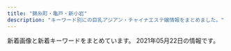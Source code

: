 ```yaml
---
title: "錦糸町・亀戸・新小岩"
description: "キーワード別にの巨乳アジアン・チャイナエステ嬢情報をまとめました。"
---
```


新着画像と新着キーワードをまとめています。
2021年05月22日の情報です。

<DmmAffiliateIns />
<KeywordTable
  shops={
    [
    {
        "station": "JR\u5c0f\u5ca9\u99c5\u5317\u53e3",
        "name": "\u3086\u304d",
        "keywords": {
            "89": 2,
            "88": 1,
            "86": 14,
            "D": 17
        },
        "img_links": [
            "http://www.sh-yuki.work/uploads/200620/1-200620154311K4.jpg",
            "http://www.sh-yuki.work/uploads/210216/1-210216154459443.jpg",
            "http://www.sh-yuki.work/uploads/201214/1-20121416231WV.jpg",
            "http://www.sh-yuki.work/uploads/191021/1-19102116361I39.jpg",
            "http://www.sh-yuki.work/uploads/191104/1-1911041I124915.jpg",
            "http://www.sh-yuki.work/images/top.png",
            "http://www.sh-yuki.work/uploads/201214/1-201214162100347.jpg",
            "http://www.sh-yuki.work/images/lanmu3.jpg",
            "http://www.sh-yuki.work/images/room2.jpg",
            "http://www.sh-yuki.work/uploads/190105/1-1Z1051440193X.jpg",
            "http://www.sh-yuki.work/images/1.jpg",
            "http://www.sh-yuki.work/uploads/200713/1-200G3110344421.jpg",
            "http://www.sh-yuki.work/images/s_news.jpg",
            "http://www.sh-yuki.work/uploads/201215/1-201215145200113.jpg",
            "http://www.sh-yuki.work/images/room4.jpg",
            "http://www.sh-yuki.work/uploads/191006/1-191006105IM24.jpg",
            "http://www.sh-yuki.work/uploads/200127/1-20012G02404310.jpg",
            "http://www.sh-yuki.work/uploads/191227/1-19122F93911958.jpg",
            "http://www.sh-yuki.work/uploads/191227/1-19122F94110460.jpg",
            "http://www.sh-yuki.work/images/nbj2.jpg",
            "http://www.sh-yuki.work/uploads/200620/1-20062015425B54.jpg",
            "http://www.sh-yuki.work/images/room1.jpg",
            "http://www.sh-yuki.work/uploads/200713/1-200G3125135C2.jpg",
            "http://www.sh-yuki.work/images/lanmu4.jpg",
            "http://www.sh-yuki.work/uploads/191221/1-191221111A3123.jpg",
            "http://www.sh-yuki.work/images/lanmu2.jpg",
            "http://www.sh-yuki.work/uploads/200110/1-20011013245Y49.jpg",
            "http://www.sh-yuki.work/uploads/200618/1-20061Q633094V.jpg",
            "http://www.sh-yuki.work/uploads/190105/1-1Z105143921224.jpg",
            "http://www.sh-yuki.work/uploads/190110/1-1Z110093529363.png",
            "http://www.sh-yuki.work/images/mobile.jpg",
            "http://www.sh-yuki.work/uploads/200618/1-20061Q6342Y06.jpg",
            "http://www.sh-yuki.work/uploads/210216/1-210216154445506.jpg",
            "http://www.sh-yuki.work/images/s_staff.jpg",
            "http://www.sh-yuki.work/uploads/190105/1-1Z105143R9539.jpg",
            "http://www.sh-yuki.work/uploads/191202/1-191202154021200.jpg",
            "http://www.sh-yuki.work/uploads/191028/1-19102Q03S5a4.jpg",
            "http://www.sh-yuki.work/images/room3.jpg",
            "http://www.sh-yuki.work/uploads/200218/1-20021Q359301Q.jpg",
            "http://www.sh-yuki.work/images/lanmu5.jpg",
            "http://www.sh-yuki.work/images/end.png",
            "http://www.sh-yuki.work/uploads/190105/1-1Z105143940E6.jpg",
            "http://www.sh-yuki.work/uploads/191006/1-191006105P61Z.jpg",
            "http://www.sh-yuki.work/uploads/200218/1-20021Q3591A57.jpg",
            "http://www.sh-yuki.work/uploads/201215/1-201215145153M4.jpg"
        ],
        "url": "http://www.sh-yuki.work/"
    },
    {
        "name": "\u3088\u308d\u3053\u3073",
        "img_links": [
            "http://k-yorocobi.com/images/c-top.png",
            "http://k-yorocobi.com/staff/s-rina.jpg",
            "http://k-yorocobi.com/images/bar-news.png",
            "http://k-yorocobi.com/pic/pic1.jpg",
            "http://k-yorocobi.com/images/bar-interior.png",
            "http://k-yorocobi.com/images/b-movie.png",
            "http://k-yorocobi.com/staff/s-tika.jpg",
            "http://k-yorocobi.com/images/footer.png",
            "http://k-yorocobi.com/pic/pic4.jpg",
            "http://k-yorocobi.com/images/c-interior.png",
            "http://k-yorocobi.com/images/b-awaawa.png",
            "http://k-yorocobi.com/images/bar-cam.png",
            "http://k-yorocobi.com/staff/s-emi.jpg",
            "http://k-yorocobi.com/staff/s-yuyu.jpg",
            "http://k-yorocobi.com/pic/pic2.jpg",
            "http://k-yorocobi.com/pic/pic3.jpg",
            "http://k-yorocobi.com/images/bar-staff.png",
            "http://k-yorocobi.com/images/bill.jpg",
            "http://k-yorocobi.com/images/b-mobile.png",
            "http://k-yorocobi.com/images/c-staff.png",
            "http://k-yorocobi.com/images/bar-pickup.png",
            "http://k-yorocobi.com/images/b-tel.png"
        ],
        "keywords": {},
        "url": "http://k-yorocobi.com/",
        "station": "JR\u9326\u7cf8\u753a\u99c5\u5317\u53e3"
    },
    {
        "img_links": [
            "http://www.sherry.relaxjp.info/images/slider-img002.jpg",
            "http://www.sherry.relaxjp.info/images/s_top_therapist.png",
            "http://www.sherry.relaxjp.info/images/s_pickup.png",
            "http://www.sherry.relaxjp.info/images/s_message.png",
            "http://www.sherry.relaxjp.info/files/004.jpg",
            "http://www.sherry.relaxjp.info/images/m3.jpg",
            "http://www.sherry.relaxjp.info/files/005.jpg",
            "http://www.sherry.relaxjp.info/images/s_news.png",
            "http://www.sherry.relaxjp.info/images/slider-img001.jpg",
            "http://www.sherry.relaxjp.info/images/m1.jpg",
            "http://www.sherry.relaxjp.info/images/m4.jpg",
            "http://www.sherry.relaxjp.info/images/m2.jpg",
            "http://www.sherry.relaxjp.info/images/m6.jpg",
            "http://www.sherry.relaxjp.info/files/003.jpg",
            "http://www.sherry.relaxjp.info/files/002.jpg",
            "http://www.sherry.relaxjp.info/files/001.jpg"
        ],
        "keywords": {
            "G": 8,
            "86": 16,
            "C": 8,
            "D": 24,
            "87": 16,
            "88": 8
        },
        "name": "SHERRY",
        "station": "JR\u9326\u7cf8\u753a\u99c5\u5357\u53e3",
        "url": "http://www.sherry.relaxjp.info/"
    },
    {
        "name": "\u82fa",
        "img_links": [
            "https://www.yitigo.work/images/top_04.png",
            "https://www.yitigo.work/images/news/girl1.png",
            "https://www.yitigo.work/images/home/staff_04.jpg",
            "https://www.yitigo.work/images/home/index_13.png",
            "https://www.yitigo.work/images/home/index_12.png",
            "https://www.yitigo.work/images/home/index_07.png",
            "https://www.yitigo.work/images/home/staff_03.jpg",
            "https://www.yitigo.work/images/staff/hana1.jpg",
            "https://www.yitigo.work/images/home/index_06.png",
            "https://www.yitigo.work/images/top_flash_01.jpg",
            "https://www.yitigo.work/images/headerParts01.png",
            "https://www.yitigo.work/images/top_flash_02.jpg",
            "https://www.yitigo.work/images/staff/mayu1.jpg",
            "https://www.yitigo.work/images/home/index_09.png",
            "https://www.yitigo.work/images/staff/hani1.jpg",
            "https://www.yitigo.work/images/staff/staff_03.png",
            "https://www.yitigo.work/images/home/index_11.png",
            "https://www.yitigo.work/images/staff/risa1.jpg",
            "https://www.yitigo.work/images/staff/hana.png",
            "https://www.yitigo.work/images/home/index_05.png",
            "https://www.yitigo.work/images/home/index_15.png",
            "https://www.yitigo.work/images/staff/riri1.jpg",
            "https://www.yitigo.work/images/page_top.png",
            "https://www.yitigo.work/images/home/staff_02.jpg",
            "https://www.yitigo.work/images/home/index_19.png",
            "https://www.yitigo.work/images/home/index_01.png",
            "https://www.yitigo.work/images/home/staff_05.jpg",
            "https://www.yitigo.work/images/news/girl.png",
            "https://www.yitigo.work/images/staff/hani.png",
            "https://www.yitigo.work/images/staff/mayu.png",
            "https://www.yitigo.work/images/home/staff_01.jpg",
            "https://www.yitigo.work/images/top_02.png",
            "https://www.yitigo.work/images/home/index_tel.png",
            "https://www.yitigo.work/images/staff/riri.png",
            "https://www.yitigo.work/images/home/index_10.png",
            "https://www.yitigo.work/images/home/index_14.png",
            "https://www.yitigo.work/images/home/index_17.png",
            "https://www.yitigo.work/images/staff/staff_01.png",
            "https://www.yitigo.work/images/top_01.png"
        ],
        "station": "JR\u5c0f\u5ca9\u99c5\u5357\u53e3",
        "url": "https://www.yitigo.work/",
        "keywords": {}
    },
    {
        "img_links": [
            "http://www.himawari-shinkoiwa.com/img/goback.jpg",
            "http://www.himawari-shinkoiwa.com/img/ttl_info.png",
            "http://www.himawari-shinkoiwa.com/img/ttl_move.png",
            "http://www.himawari-shinkoiwa.com/img/btn_side_mobile.jpg",
            "http://www.himawari-shinkoiwa.com/images/line.png",
            "http://www.himawari-shinkoiwa.com/files/004.jpg",
            "http://www.himawari-shinkoiwa.com/images/slider/3.jpg",
            "http://www.himawari-shinkoiwa.com/img/tel.png",
            "http://www.himawari-shinkoiwa.com/files/005-02.jpg",
            "http://www.himawari-shinkoiwa.com/files/001-02.jpg",
            "http://www.himawari-shinkoiwa.com/images/slider/1.jpg",
            "http://www.himawari-shinkoiwa.com/img/move.jpg",
            "http://www.himawari-shinkoiwa.com/img/pickup.jpg",
            "http://www.himawari-shinkoiwa.com/images/slider/2.jpg",
            "http://www.himawari-shinkoiwa.com/files/004-02.jpg",
            "http://www.himawari-shinkoiwa.com/img/ttl_news.png",
            "http://www.himawari-shinkoiwa.com/files/005.jpg",
            "http://www.himawari-shinkoiwa.com/files/001.jpg",
            "http://www.himawari-shinkoiwa.com/img/btn_blog.png"
        ],
        "name": "\u3072\u307e\u308f\u308a",
        "url": "http://www.himawari-shinkoiwa.com/",
        "station": "JR\u65b0\u5c0f\u5ca9\u99c5\u5357\u53e3",
        "keywords": {
            "87": 2,
            "C": 11,
            "86": 4,
            "D": 6
        }
    },
    {
        "keywords": {
            "\u30bb\u30af\u30b7\u30fc": 2
        },
        "name": "\u7652\u3057\u306e\u6cc9",
        "station": "JR\u9326\u7cf8\u753a\u99c5\u5317\u53e3",
        "img_links": [
            "https://iyashinoizumi.com/wp-content/uploads/5AA02D30-2C43-42C1-BE02-48E5A5C27E91-226x300.jpeg",
            "https://iyashinoizumi.com/wp-content/uploads/7208DC4D-6E47-49CE-B1C0-3607E54E114B-210x300.jpeg",
            "https://iyashinoizumi.com/wp-content/uploads/2019/06/2DD3549C-F937-441D-B0E3-E26520ACFABD-e1559410733851.jpeg",
            "https://iyashinoizumi.com/wp-content/uploads/5AA02D30-2C43-42C1-BE02-48E5A5C27E91.jpeg",
            "https://iyashinoizumi.com/wp-content/uploads/2019/06/momoko1.jpg",
            "https://iyashinoizumi.com/wp-content/uploads/2019/06/43D6BE9C-43F6-45C2-95E5-E775CE725D67.jpeg",
            "https://iyashinoizumi.com/wp-content/uploads/2019/06/50CD669B-0FFA-4734-B898-EB3D53E95C21.jpeg",
            "https://iyashinoizumi.com/wp-content/uploads/7208DC4D-6E47-49CE-B1C0-3607E54E114B.jpeg",
            "https://iyashinoizumi.com/wp-content/uploads/0731EF09-7405-4B36-8468-B17A307EB894.jpeg",
            "https://iyashinoizumi.com/wp-content/uploads/2019/06/5293C707-270F-4802-8168-1493DA07DDAE.jpeg",
            "https://iyashinoizumi.com/wp-content/uploads/9B89E764-B754-425D-A9AC-BB5566FA6AC4-270x300.jpeg",
            "https://iyashinoizumi.com/wp-content/uploads/2019/06/001.jpg",
            "https://iyashinoizumi.com/wp-content/uploads/9B89E764-B754-425D-A9AC-BB5566FA6AC4.jpeg",
            "https://iyashinoizumi.com/wp-content/uploads/0731EF09-7405-4B36-8468-B17A307EB894-197x300.jpeg",
            "https://iyashinoizumi.com/wp-content/uploads/rin.jpg",
            "https://iyashinoizumi.com/wp-content/uploads/0731EF09-7405-4B36-8468-B17A307EB894-e1579436226478.jpeg",
            "https://iyashinoizumi.com/wp-content/uploads/hiruwari.png"
        ],
        "url": "https://iyashinoizumi.com/"
    },
    {
        "url": "http://biwert.xyz/",
        "name": "\u4e00\u6642",
        "station": "JR\u5c0f\u5ca9\u99c5\u5317\u53e3",
        "keywords": {
            "E": 18,
            "G": 9
        },
        "img_links": [
            "http://biwert.xyz/templets/default/picture/news.jpg",
            "http://biwert.xyz/uploads/201003/1-2010031G35C32.jpg",
            "http://biwert.xyz/uploads/201007/1-20100G4464b26.jpg",
            "http://biwert.xyz/uploads/201003/1-2010031G432629.jpg",
            "http://biwert.xyz/uploads/180620/1-1P62010154K00.png",
            "http://biwert.xyz/templets/default/picture/head.jpg",
            "http://biwert.xyz/uploads/201006/1-2010061F032C0.jpg",
            "http://biwert.xyz/uploads/allimg/180620/1-1P620101640O8.png",
            "http://biwert.xyz/uploads/180620/1-1P620101629244.png",
            "http://biwert.xyz/uploads/201003/1-2010031G415110.jpg",
            "http://biwert.xyz/templets/default/picture/rec1.png",
            "http://biwert.xyz/uploads/180620/1-1P62010193X63.jpg",
            "http://biwert.xyz/uploads/201109/1-201109141105216.jpg",
            "http://biwert.xyz/uploads/201003/1-2010031G3421X.jpg",
            "http://biwert.xyz/templets/default/picture/interior_t.jpg",
            "http://biwert.xyz/images/1-1P621101232H4.png",
            "http://biwert.xyz/uploads/201006/1-2010061A941445.jpg",
            "http://biwert.xyz/templets/default/picture/staff_t.jpg",
            "http://biwert.xyz/uploads/allimg/180620/1-1P6201013133b.jpg"
        ]
    },
    {
        "station": "JR\u5c0f\u5ca9\u99c5\u5357\u53e3",
        "keywords": {
            "\u30bb\u30af\u30b7\u30fc": 1,
            "C": 12
        },
        "url": "http://thaipataya.chm.jp/",
        "name": "\u30d1\u30bf\u30e4",
        "img_links": [
            "https://chm.jp/domains1/thaipataya/myimg/imgcom36613_sp.jpg",
            "https://chm.jp/domains1/thaipataya/myimg/imgcom36635_sp.jpg",
            "https://chm.jp/domains1/thaipataya/myimg/imgcom36636_sp.jpg",
            "https://chm.jp/domains1/thaipataya/myimg/imgcom36605_sp.jpg",
            "https://chm.jp/domains1/thaipataya/myimg/imgcom37738_sp.png",
            "https://chm.jp/domains1/thaipataya/myimg/slideimg36560_sp.jpg",
            "https://chm.jp/domains1/thaipataya/myimg/imgcom36567_sp.jpg",
            "https://chm.jp/domains1/thaipataya/myimg/imgcom36582_sp.jpg",
            "https://chm.jp/domains1/thaipataya/myimg/imgcom37726_sp.png",
            "https://chm.jp/domains1/thaipataya/myimg/imgcom37669_sp.jpg",
            "https://chm.jp/domains1/thaipataya/myimg/imgcom37834_sp.jpg",
            "https://chm.jp/domains1/thaipataya/myimg/imgcom37727_sp.png",
            "https://chm.jp/domains1/thaipataya/myimg/imgcom37654_sp.jpg",
            "https://chm.jp/domains1/thaipataya/myimg/imgcom36617_sp.jpg",
            "https://chm.jp/domains1/thaipataya/myimg/imgcom37174_sp.png",
            "https://chm.jp/domains1/thaipataya/myimg/imgcom36565_sp.jpg",
            "https://chm.jp/domains1/thaipataya/myimg/imgcom36606_sp.jpg",
            "https://chm.jp/domains1/thaipataya/myimg/imgcom37653_sp.jpg",
            "https://chm.jp/domains1/thaipataya/myimg/slideimg36561_sp.jpg",
            "https://chm.jp/domains1/thaipataya/myimg/imgcom36579_sp.jpg",
            "https://chm.jp/domains1/thaipataya/myimg/imgcom37359_sp.jpg",
            "https://chm.jp/domains1/thaipataya/myimg/imgcom36566_sp.png",
            "https://chm.jp/domains1/thaipataya/myimg/imgcom37070_sp.jpg",
            "https://chm.jp/domains1/thaipataya/myimg/imgcom36615_sp.png",
            "https://chm.jp/domains1/thaipataya/myimg/imgcom37362_sp.jpg",
            "https://chm.jp/domains1/thaipataya/myimg/imgcom37661_sp.png",
            "https://chm.jp/domains1/thaipataya/myimg/imgcom37915_sp.jpg",
            "https://chm.jp/domains1/thaipataya/myimg/imgcom37663_sp.jpg",
            "https://chm.jp/domains1/thaipataya/myimg/imgcom36603_sp.png",
            "https://chm.jp/domains1/thaipataya/myimg/imgcom36634_sp.jpg",
            "https://chm.jp/domains1/thaipataya/myimg/imgcom37913_sp.jpg",
            "https://chm.jp/domains1/thaipataya/myimg/imgcom37665_sp.jpg",
            "https://chm.jp/domains1/thaipataya/myimg/imgcom37833_sp.jpg",
            "https://chm.jp/domains1/thaipataya/myimg/imgcom37662_sp.png",
            "https://chm.jp/domains1/thaipataya/myimg/imgcom37667_sp.png",
            "https://chm.jp/domains1/thaipataya/myimg/slideimg36562_sp.jpg",
            "https://chm.jp/domains1/thaipataya/myimg/imgcom37710_sp.jpg",
            "https://chm.jp/domains1/thaipataya/myimg/imgcom37734_sp.png",
            "https://chm.jp/domains1/thaipataya/myimg/imgcom36618_sp.png",
            "https://chm.jp/domains1/thaipataya/myimg/imgcom37067_sp.png",
            "https://chm.jp/domains1/thaipataya/myimg/imgcom36576_sp.jpg",
            "https://chm.jp/domains1/thaipataya/myimg/imgcom37658_sp.png",
            "http://chm.jp/img/linebutton_82x20.png",
            "https://chm.jp/domains1/thaipataya/myimg/imgcom37725_sp.png",
            "https://chm.jp/domains1/thaipataya/myimg/imgcom37740_sp.png",
            "https://chm.jp/domains1/thaipataya/myimg/imgcom37068_sp.jpg",
            "https://chm.jp/domains1/thaipataya/myimg/imgcom37789_sp.png",
            "https://chm.jp/domains1/thaipataya/myimg/imgcom37360_sp.jpg",
            "https://chm.jp/domains1/thaipataya/myimg/imgcom37172_sp.png",
            "https://chm.jp/domains1/thaipataya/myimg/imgcom37841_sp.jpg",
            "https://chm.jp/domains1/thaipataya/myimg/imgcom37733_sp.png",
            "https://chm.jp/domains1/thaipataya/myimg/imgcom37916_sp.jpg",
            "https://chm.jp/domains1/thaipataya/myimg/imgcom36585_sp.jpg",
            "https://chm.jp/domains1/thaipataya/myimg/imgcom37732_sp.png",
            "https://chm.jp/domains1/thaipataya/myimg/imgcom37737_sp.png",
            "https://chm.jp/domains1/thaipataya/myimg/imgcom36575_sp.jpg",
            "https://chm.jp/domains1/thaipataya/myimg/imgcom36584_sp.jpg",
            "https://chm.jp/domains1/thaipataya/myimg/imgcom37840_sp.jpg",
            "https://chm.jp/domains1/thaipataya/myimg/imgcom37666_sp.jpg",
            "https://chm.jp/domains1/thaipataya/myimg/imgcom37659_sp.png",
            "https://chm.jp/domains1/thaipataya/myimg/imgcom37736_sp.png",
            "https://chm.jp/domains1/thaipataya/myimg/imgcom37739_sp.png",
            "https://chm.jp/domains1/thaipataya/myimg/imgcom36607_sp.jpg",
            "https://chm.jp/domains1/thaipataya/myimg/imgcom36633_sp.jpg",
            "https://chm.jp/domains1/thaipataya/myimg/imgcom36580_sp.jpg",
            "https://chm.jp/domains1/thaipataya/myimg/imgcom36581_sp.jpg",
            "https://chm.jp/domains1/thaipataya/myimg/imgcom37668_sp.png",
            "https://chm.jp/domains1/thaipataya/myimg/imgcom36604_sp.jpg",
            "https://chm.jp/domains1/thaipataya/myimg/imgcom36619_sp.jpg",
            "https://chm.jp/domains1/thaipataya/myimg/imgcom37839_sp.jpg",
            "https://chm.jp/domains1/thaipataya/myimg/imgcom37655_sp.jpg",
            "https://chm.jp/domains1/thaipataya/myimg/imgcom37664_sp.png",
            "https://chm.jp/domains1/thaipataya/myimg/imgcom37177_sp.png",
            "https://chm.jp/domains1/thaipataya/myimg/imgcom37914_sp.jpg",
            "https://chm.jp/domains1/thaipataya/myimg/imgcom37358_sp.jpg",
            "https://chm.jp/domains1/thaipataya/myimg/imgcom37660_sp.png",
            "https://chm.jp/domains1/thaipataya/myimg/imgcom37357_sp.jpg",
            "https://chm.jp/domains1/thaipataya/myimg/imgcom37361_sp.png"
        ]
    },
    {
        "station": "JR\u4e80\u6238\u99c5\u5317\u53e3",
        "keywords": {
            "D": 12,
            "E": 3
        },
        "url": "https://es-koakuma.com/",
        "name": "\u5c0f\u60aa\u9b54",
        "img_links": [
            "https://es-koakuma.com/wp-content/themes/este/img/top-img01a.png",
            "https://es-koakuma.com/wp-content/themes/este/img/tel_header.png",
            "https://es-koakuma.com/wp-content/themes/este/img/4.jpg",
            "https://es-koakuma.com/wp-content/themes/este/img/2.jpg",
            "https://es-koakuma.com/wp-content/themes/este/img/3.jpg",
            "https://es-koakuma.com/wp-content/uploads/2018/12/212sakuma.jpg",
            "https://es-koakuma.com/wp-content/uploads/2018/12/876521sakuma.jpg",
            "https://es-koakuma.com/wp-content/uploads/2018/12/872165sakuma.jpg",
            "https://es-koakuma.com/wp-content/themes/este/img/top-img02.png",
            "https://es-koakuma.com/wp-content/themes/este/img/top-img01b.png",
            "https://es-koakuma.com/wp-content/themes/este/img/1.jpg",
            "https://es-koakuma.com/wp-content/uploads/2020/01/87621sakuma.jpg",
            "https://es-koakuma.com/wp-content/themes/este/img/call.png",
            "https://es-koakuma.com/wp-content/themes/este/img/tel_footer.png"
        ]
    },
    {
        "img_links": [
            "http://www.es-raku.link/images/8.jpg",
            "http://www.es-raku.link/staff/mai.jpg",
            "http://www.es-raku.link/staff/ayaka.jpg",
            "http://www.es-raku.link/images/2.jpg",
            "http://www.es-raku.link/images/int1.png",
            "http://www.es-raku.link/images/rtel.jpg",
            "http://www.es-raku.link/images/mobile.jpg",
            "http://www.es-raku.link/images/7.jpg",
            "http://www.es-raku.link/img/riri1.jpg",
            "http://www.es-raku.link/staff/kaori.jpg",
            "http://www.es-raku.link/staff/yuki.jpg",
            "http://www.es-raku.link/images/menu/staff.png",
            "http://www.es-raku.link/images/interior_t.png",
            "http://www.es-raku.link/img/ayaka1.jpg",
            "http://www.es-raku.link/images/tel.jpg",
            "http://www.es-raku.link/images/line.png",
            "http://www.es-raku.link/images/r1.jpg",
            "http://www.es-raku.link/images/sys1.jpg",
            "http://www.es-raku.link/img/lucky1.jpg",
            "http://www.es-raku.link/images/r2.jpg",
            "http://www.es-raku.link/images/9.jpg",
            "http://www.es-raku.link/images/3.jpg",
            "http://www.es-raku.link/images/staff_t.png",
            "http://www.es-raku.link/images/head.png",
            "http://www.es-raku.link/staff/lucky.jpg",
            "http://www.es-raku.link/img/yuki1.jpg",
            "http://www.es-raku.link/images/news.jpg",
            "http://www.es-raku.link/images/int2.png",
            "http://www.es-raku.link/staff/ruru.jpg",
            "http://www.es-raku.link/images/menu/top.png",
            "http://www.es-raku.link/img/kaori1.jpg",
            "http://www.es-raku.link/images/list.jpg",
            "http://www.es-raku.link/staff/riri.jpg",
            "http://www.es-raku.link/images/menu/interior.png",
            "http://www.es-raku.link/images/1.jpg",
            "http://www.es-raku.link/img/ruru1.jpg",
            "http://www.es-raku.link/img/mai1.jpg",
            "http://www.es-raku.link/images/6.jpg"
        ],
        "name": "Lucky\uff5e\u30e9\u30c3\u30ad\u30fc\uff5e",
        "keywords": {},
        "url": "http://www.es-raku.link/",
        "station": "JR\u9326\u7cf8\u753a\u99c5\u5357\u53e3"
    },
    {
        "url": "http://aria.tokyo-relaxtime.asia/",
        "img_links": [
            "http://aria.tokyo-relaxtime.asia/img/cast/rina-04.jpg",
            "http://aria.tokyo-relaxtime.asia/img/cast/aya-02.jpg",
            "http://aria.tokyo-relaxtime.asia/img/cast/apple-02.jpg",
            "http://aria.tokyo-relaxtime.asia/img/cast/risa-04.jpg",
            "http://aria.tokyo-relaxtime.asia/img/cast/yuri-03.jpg",
            "http://aria.tokyo-relaxtime.asia/img/cast/miki-02.jpg",
            "http://aria.tokyo-relaxtime.asia/img/cast/rina-02.jpg",
            "http://aria.tokyo-relaxtime.asia/img/cast/yumi-04.jpg",
            "http://aria.tokyo-relaxtime.asia/img/cast/rina-01.jpg",
            "http://aria.tokyo-relaxtime.asia/img/cast/aki-01.jpg",
            "http://aria.tokyo-relaxtime.asia/img/cast/coco-04.jpg",
            "http://aria.tokyo-relaxtime.asia/img/cast/nana-04.jpg",
            "http://aria.tokyo-relaxtime.asia/img/cast/nana-02.jpg",
            "http://aria.tokyo-relaxtime.asia/img/slick/st-3.jpg",
            "http://aria.tokyo-relaxtime.asia/img/cast/miki-04.jpg",
            "http://aria.tokyo-relaxtime.asia/img/cast/yaya-01.jpg",
            "http://aria.tokyo-relaxtime.asia/img/slick/st-2.jpg",
            "http://aria.tokyo-relaxtime.asia/img/cast/risa-02.jpg",
            "http://aria.tokyo-relaxtime.asia/img/cast/yaya-03.jpg",
            "http://aria.tokyo-relaxtime.asia/img/cast/nana-03.jpg",
            "http://aria.tokyo-relaxtime.asia/img/slick/st-4.jpg",
            "http://aria.tokyo-relaxtime.asia/img/cast/risa-03.jpg",
            "http://aria.tokyo-relaxtime.asia/img/cast/aki-03.jpg",
            "http://aria.tokyo-relaxtime.asia/img/cast/risa-01.jpg",
            "http://aria.tokyo-relaxtime.asia/img/cast/yuri-01.jpg",
            "http://aria.tokyo-relaxtime.asia/img/cast/apple-03.jpg",
            "http://aria.tokyo-relaxtime.asia/img/cast/apple-01.jpg",
            "http://aria.tokyo-relaxtime.asia/img/cast/yaya-04.jpg",
            "http://aria.tokyo-relaxtime.asia/img/cast/aki-04.jpg",
            "http://aria.tokyo-relaxtime.asia/img/slick/st-5.jpg",
            "http://aria.tokyo-relaxtime.asia/img/cast/miki-01.jpg",
            "http://aria.tokyo-relaxtime.asia/img/cast/aya-01.jpg",
            "http://aria.tokyo-relaxtime.asia/img/interior/corridor-1.jpg",
            "http://aria.tokyo-relaxtime.asia/img/cast/yumi-01.jpg",
            "http://aria.tokyo-relaxtime.asia/img/cast/aya-04.jpg",
            "http://aria.tokyo-relaxtime.asia/img/cast/aki-02.jpg",
            "http://aria.tokyo-relaxtime.asia/img/cast/yuri-04.jpg",
            "http://aria.tokyo-relaxtime.asia/img/cast/miki-03.jpg",
            "http://aria.tokyo-relaxtime.asia/img/cast/nana-01.jpg",
            "http://aria.tokyo-relaxtime.asia/img/cast/yumi-03.jpg",
            "http://aria.tokyo-relaxtime.asia/img/cast/apple-04.jpg",
            "http://aria.tokyo-relaxtime.asia/img/cast/yaya-02.jpg",
            "http://aria.tokyo-relaxtime.asia/img/cast/coco-02.jpg",
            "http://aria.tokyo-relaxtime.asia/img/cast/coco-01.jpg",
            "http://aria.tokyo-relaxtime.asia/img/cast/aya-03.jpg",
            "http://aria.tokyo-relaxtime.asia/img/cast/coco-03.jpg",
            "http://aria.tokyo-relaxtime.asia/img/cast/yumi-02.jpg",
            "http://aria.tokyo-relaxtime.asia/img/cast/rina-03.jpg",
            "http://aria.tokyo-relaxtime.asia/img/slick/st-1.jpg",
            "http://aria.tokyo-relaxtime.asia/img/interior/lobby-1.jpg"
        ],
        "station": "JR\u5c0f\u5ca9\u99c5\u5317\u53e3",
        "name": "Aria\uff5e\u30a2\u30ea\u30a2\uff5e",
        "keywords": {}
    },
    {
        "station": "JR\u4e80\u6238\u99c5\u5317\u53e3",
        "name": "\u30c9\u30e9\u3048\u3082\u3093",
        "keywords": {
            "E": 3,
            "87": 2,
            "86": 3,
            "83": 3,
            "85": 4,
            "D": 10,
            "88": 1
        },
        "img_links": [
            "https://doraimon.tyo.cm/images/top.jpg",
            "https://doraimon.tyo.cm/photos/sites/32/2021/03/2021032301301384.jpg",
            "https://doraimon.tyo.cm/images/mobile.jpg",
            "https://doraimon.tyo.cm/photos/sites/32/2021/03/2021032507045669.jpg",
            "https://doraimon.tyo.cm/photos/sites/32/2021/03/2021031206553637.jpg",
            "https://doraimon.tyo.cm/photos/sites/32/2021/03/2021030207304993.jpg",
            "https://doraimon.tyo.cm/photos/sites/32/2021/03/2021030207305994.jpg",
            "https://doraimon.tyo.cm/photos/sites/32/2021/03/202103120651532.jpg",
            "https://doraimon.tyo.cm/photos/sites/32/2021/04/202104280419564.jpg",
            "https://doraimon.tyo.cm/images/staff_line.jpg",
            "https://doraimon.tyo.cm/images/link.jpg",
            "https://doraimon.tyo.cm/photos/sites/32/2021/05/2021051407405290.jpg",
            "https://doraimon.tyo.cm/images/s_news.jpg",
            "https://doraimon.tyo.cm/photos/sites/32/2021/05/2021051104372699.jpg",
            "https://doraimon.tyo.cm/photos/sites/32/2021/03/2021030207304862.jpg",
            "https://doraimon.tyo.cm/photos/sites/32/2021/05/2021052007025493.jpg",
            "https://doraimon.tyo.cm/photos/sites/32/2021/04/202104070649510.jpg",
            "https://doraimon.tyo.cm/images/s_face.jpg",
            "https://doraimon.tyo.cm/photos/sites/32/2021/03/2021030207310114.jpg"
        ],
        "url": "https://doraimon.tyo.cm/"
    },
    {
        "img_links": [
            "http://ipidiw.com/relaxnomori/user_data/00000018.jpg",
            "http://ipidiw.com/relaxnomori/images/interior.png",
            "http://ipidiw.com/relaxnomori/images/mobile.jpg",
            "http://ipidiw.com/relaxnomori/user_data/00000017.jpg",
            "http://ipidiw.com/relaxnomori/images/rem.jpg",
            "http://ipidiw.com/relaxnomori/images/news.jpg",
            "http://ipidiw.com/relaxnomori/images/interior_t.jpg",
            "http://ipidiw.com/relaxnomori/user_data/00000019.jpg",
            "http://ipidiw.com/relaxnomori/images/staff_t.jpg",
            "http://ipidiw.com/relaxnomori/images/tp.png",
            "http://ipidiw.com/relaxnomori/user_data/00000020.jpg",
            "http://ipidiw.com/relaxnomori/images/tt.jpg"
        ],
        "keywords": {
            "93": 1,
            "90": 2,
            "86": 1
        },
        "name": "\u30ea\u30e9\u30c3\u30af\u30b9\u306e\u68ee",
        "station": "\u68ee\u4e0b\u99c5A4\u53e3",
        "url": "http://ipidiw.com/relaxnomori/"
    },
    {
        "img_links": [
            "http://yousei.xyz/images/g5.jpg",
            "http://yousei.xyz/images/r4.jpg",
            "http://yousei.xyz/images/g3.jpg",
            "http://yousei.xyz/images/recuit.jpg",
            "http://yousei.xyz/images/mob.png",
            "http://yousei.xyz/images/mobile.jpg",
            "http://yousei.xyz/images/r1.jpg",
            "http://yousei.xyz/images/g1.jpg",
            "http://yousei.xyz/images/r2.jpg",
            "http://yousei.xyz/images/g4.jpg",
            "http://yousei.xyz/images/r3.jpg",
            "http://yousei.xyz/images/top.png",
            "http://yousei.xyz/images/g6.jpg",
            "http://yousei.xyz/images/g2.jpg"
        ],
        "keywords": {},
        "url": "http://yousei.xyz/",
        "station": "JR\u4e80\u6238\u99c5\u6771\u53e3",
        "name": "Remoon"
    },
    {
        "img_links": [
            "http://mariabella.ies.fun/images/ac3.jpg",
            "http://mariabella.ies.fun/images/r06.jpg",
            "http://mariabella.ies.fun/images/top.png",
            "http://mariabella.ies.fun/images/news.jpg",
            "http://mariabella.ies.fun/images/r05.jpg",
            "http://mariabella.ies.fun/images/info.jpg",
            "http://mariabella.ies.fun/images/s-recriut.jpg",
            "http://mariabella.ies.fun/photos/sites/45/2019/09/2019092717170772.jpeg",
            "http://mariabella.ies.fun/images/ac2.jpg",
            "http://mariabella.ies.fun/images/r07.jpg",
            "http://mariabella.ies.fun/images/r03.jpg",
            "http://mariabella.ies.fun/photos/sites/45/2019/09/2019091016323921.jpeg",
            "http://mariabella.ies.fun/images/s-staff.jpg",
            "http://mariabella.ies.fun/images/r01.jpg",
            "http://mariabella.ies.fun/photos/sites/45/2018/06/2018062706422857.jpg",
            "http://mariabella.ies.fun/images/pick.jpg",
            "http://mariabella.ies.fun/images/ac1.jpg",
            "http://mariabella.ies.fun/photos/sites/45/2020/01/2020012420100278.jpeg",
            "http://mariabella.ies.fun/images/mobile1.jpg",
            "http://mariabella.ies.fun/images/mobile.jpg",
            "http://mariabella.ies.fun/images/r09.jpg",
            "http://mariabella.ies.fun/images/r02.jpg",
            "http://mariabella.ies.fun/images/r04.jpg"
        ],
        "url": "http://mariabella.ies.fun/",
        "keywords": {
            "\u30bb\u30af\u30b7\u30fc": 3,
            "E": 3
        },
        "station": "JR\u5c0f\u5ca9\u99c5\u5317\u53e3",
        "name": "\u30de\u30ea\u30a2\u30d9\u30fc\u30e9"
    },
    {
        "station": "JR\u65b0\u5c0f\u5ca9\u99c5\u5357\u53e3",
        "url": "http://el-grande.asia/",
        "keywords": {},
        "name": "\u30a8\u30eb\u30b0\u30e9\u30f3\u30c7-elgrande-",
        "img_links": [
            "http://el-grande.asia/img/cast/hana-03.jpg",
            "http://el-grande.asia/img/cast/ki-03.jpg",
            "http://el-grande.asia/img/cast/haru-04.jpg",
            "http://el-grande.asia/img/btn_top.png",
            "http://el-grande.asia/img/cast/mai-03.jpg",
            "http://el-grande.asia/img/btn_twitter.png",
            "http://el-grande.asia/img/cast/sara-05.jpg",
            "http://el-grande.asia/img/cast/aki-02.jpg",
            "http://el-grande.asia/img/cast/lucy-02.jpg",
            "http://el-grande.asia/img/btn_cast.png",
            "http://el-grande.asia/img/interior/lobby-1.jpg",
            "http://el-grande.asia/img/cast/baby-01.jpg",
            "http://el-grande.asia/img/cast/lucy-04.jpg",
            "http://el-grande.asia/img/cast/ki-04.jpg",
            "http://el-grande.asia/img/cast/aki-03.jpg",
            "http://el-grande.asia/img/cast/lucy-03.jpg",
            "http://el-grande.asia/img/btn_interior.png",
            "http://el-grande.asia/img/cast/baby-02.jpg",
            "http://el-grande.asia/img/cast/hana-04.jpg",
            "http://el-grande.asia/img/cast/hana-02.jpg",
            "http://el-grande.asia/img/cast/ki-02.jpg",
            "http://el-grande.asia/img/cast/haru-03.jpg",
            "http://el-grande.asia/img/cast/ki-01.jpg",
            "http://el-grande.asia/img/cast/lucy-01.jpg",
            "http://el-grande.asia/img/interior/corridor-1.jpg",
            "http://el-grande.asia/img/dagger.png",
            "http://el-grande.asia/img/cast/mai-01.jpg",
            "http://el-grande.asia/img/cast/haru-02.jpg",
            "http://el-grande.asia/img/cast/rey-01.jpg",
            "http://el-grande.asia/img/interior/shower-4.jpg",
            "http://el-grande.asia/img/cast/baby-04.jpg",
            "http://el-grande.asia/img/cast/aki-04.jpg",
            "http://el-grande.asia/img/cast/haru-01.jpg",
            "http://el-grande.asia/img/cast/mai-04.jpg",
            "http://el-grande.asia/img/cast/rey-04.jpg",
            "http://el-grande.asia/img/cast/hana-01.jpg",
            "http://el-grande.asia/img/cast/sara-06.jpg",
            "http://el-grande.asia/img/cast/aki-01.jpg",
            "http://el-grande.asia/img/cast/baby-03.jpg",
            "http://el-grande.asia/img/cast/sara-08.jpg",
            "http://el-grande.asia/img/cast/rey-02.jpg"
        ]
    },
    {
        "img_links": [
            "http://dccompanyqoo10.cafe24.com/tiffany/images/common/header.png",
            "http://dccompanyqoo10.cafe24.com/tiffany/images/store/store.png",
            "http://dccompanyqoo10.cafe24.com/tiffany/images/top/store_bg.png"
        ],
        "station": "JR\u9326\u7cf8\u753a\u99c5\u5357\u53e3",
        "keywords": {},
        "name": "Cherry",
        "url": "http://cherry-esthe.com/"
    },
    {
        "station": "JR\u65b0\u5c0f\u5ca9\u99c5\u5357\u53e3",
        "keywords": {
            "C": 12,
            "86": 2,
            "98": 2,
            "D": 4,
            "89": 6,
            "84": 2,
            "H": 2,
            "85": 4
        },
        "name": "\u96c5\u82b3",
        "img_links": [
            "http://www.o-miyabi.com/s/image/nav_cast.png",
            "http://www.o-miyabi.com/images/index_09.jpg",
            "http://www.o-miyabi.com/images/index_19.jpg",
            "http://www.o-miyabi.com/s/images/top_2.jpg",
            "http://www.o-miyabi.com/s/uploads/06.jpg",
            "http://www.o-miyabi.com/s/images/slider/prev.png",
            "http://www.o-miyabi.com/images/upload/thumb/0dc07af1006255fa.jpg",
            "http://www.o-miyabi.com/images/info.jpg",
            "http://www.o-miyabi.com/images/upload/thumb/301c9a35b11a384f.jpg",
            "http://www.o-miyabi.com/s/image/nav_manga.png",
            "http://www.o-miyabi.com/s/images/pc.png",
            "http://www.o-miyabi.com/s/uploads/04.jpg",
            "http://www.o-miyabi.com/s/images/service_03.png",
            "http://www.o-miyabi.com/images/upload/thumb/6fceb6aef71115ac.jpg",
            "http://www.o-miyabi.com/images/upload/thumb/db15ea2226867103.jpg",
            "http://www.o-miyabi.com/s/images/service_01.png",
            "http://www.o-miyabi.com/images/index_03.jpg",
            "http://www.o-miyabi.com/images/index_01.jpg",
            "http://www.o-miyabi.com/s/images/slider/1.jpg",
            "http://www.o-miyabi.com/images/staff_09.jpg",
            "http://www.o-miyabi.com/s/images/slider/next.png",
            "http://www.o-miyabi.com/images/upload/thumb/04d21d82d11bc049.jpg",
            "http://www.o-miyabi.com/images/info_02.jpg",
            "http://www.o-miyabi.com/images/rec_09.jpg",
            "http://www.o-miyabi.com/images/index_18.jpg",
            "http://www.o-miyabi.com/s/images/service_07.png",
            "http://www.o-miyabi.com/s/image/nav_topics.png",
            "http://www.o-miyabi.com/images/index_05.jpg",
            "http://www.o-miyabi.com/s/images/slider/3.jpg",
            "http://www.o-miyabi.com/images/upload/thumb/72ffa1fb925d394b.jpg",
            "http://www.o-miyabi.com/s/image/nav_top.png",
            "http://www.o-miyabi.com/s/image/nav_hotel.png",
            "http://www.o-miyabi.com/images/index_10.jpg",
            "http://www.o-miyabi.com/s/images/t2.jpg",
            "http://www.o-miyabi.com/s/images/t3.jpg",
            "http://www.o-miyabi.com/s/uploads/01.jpg",
            "http://www.o-miyabi.com/s/uploads/03.jpg",
            "http://www.o-miyabi.com/images/upload/thumb/6d7987cae648e809.jpg",
            "http://www.o-miyabi.com/images/upload/thumb/7713de024ddc43e7.jpg",
            "http://www.o-miyabi.com/images/rec.jpg",
            "http://www.o-miyabi.com/s/images/iphone.png",
            "http://www.o-miyabi.com/s/uploads/07.jpg",
            "http://www.o-miyabi.com/s/images/okubokomachi.jpg",
            "http://www.o-miyabi.com/images/index_07.jpg",
            "http://www.o-miyabi.com/girl/01.jpg",
            "http://www.o-miyabi.com/images/upload/thumb/0981f77ac0a1e07f.jpg",
            "http://www.o-miyabi.com/images/upload/thumb/1a8371be7358f1df.jpg",
            "http://www.o-miyabi.com/images/info_09.jpg",
            "http://www.o-miyabi.com/s/images/slider/2.jpg",
            "http://www.o-miyabi.com/s/images/t1.jpg",
            "http://www.o-miyabi.com/images/upload/thumb/928147996b3538a2.jpg",
            "http://www.o-miyabi.com/images/upload/thumb/e12bb065f2380463.jpg",
            "http://www.o-miyabi.com/s/uploads/02.jpg",
            "http://www.o-miyabi.com/s/uploads/08.jpg",
            "http://www.o-miyabi.com/images/index_16.jpg",
            "http://www.o-miyabi.com/s/images/tel.png",
            "http://www.o-miyabi.com/images/index_13.jpg",
            "http://www.o-miyabi.com/images/upload/thumb/3074da3acdacd1a3.jpg",
            "http://www.o-miyabi.com/images/index_14.jpg",
            "http://www.o-miyabi.com/images/index_04.jpg",
            "http://www.o-miyabi.com/images/index_06.jpg",
            "http://www.o-miyabi.com/images/upload/thumb/57af63e7ff71466b.jpg",
            "http://www.o-miyabi.com/images/upload/thumb/ee1f5473198d928e.jpg",
            "http://www.o-miyabi.com/s/image/nav_sys.png",
            "http://www.o-miyabi.com/images/upload/thumb/51d074f8f9cdb905.jpg",
            "http://www.o-miyabi.com/images/movie_09.jpg",
            "http://www.o-miyabi.com/images/index_02.jpg"
        ],
        "url": "http://www.o-miyabi.com/"
    },
    {
        "img_links": [
            "https://awa-akasuri.jp/wp-content/uploads/2020/09/1_sp.png",
            "https://awa-akasuri.jp/wp-content/uploads/2020/01/mika21.png",
            "https://awa-akasuri.jp/wp-content/uploads/2020/09/5_pc.png",
            "https://awa-akasuri.jp/wp-content/uploads/2020/01/aya22.png",
            "https://awa-akasuri.jp/wp-content/uploads/2020/01/kokomi_1.jpg",
            "https://awa-akasuri.jp/wp-content/uploads/2020/09/2_pc.png",
            "https://awa-akasuri.jp/wp-content/uploads/2020/01/yuki26.png",
            "https://awa-akasuri.jp/wp-content/uploads/2020/09/4_pc.png",
            "https://awa-akasuri.jp/wp-content/uploads/2020/09/movie.png",
            "https://awa-akasuri.jp/wp-content/uploads/2020/09/awawa400x400-270x174.png",
            "https://awa-akasuri.jp/wp-content/uploads/2020/01/rika24_1.png",
            "https://awa-akasuri.jp/wp-content/uploads/2020/09/3_pc.png",
            "https://awa-akasuri.jp/wp-content/uploads/2020/09/1_pc.png",
            "https://awa-akasuri.jp/wp-content/uploads/2020/01/mai1_1.jpg",
            "https://awa-akasuri.jp/wp-content/uploads/2020/09/sora.png",
            "https://awa-akasuri.jp/wp-content/uploads/2020/01/yumi22.png",
            "https://awa-akasuri.jp/wp-content/uploads/2020/01/tomo25.png",
            "https://awa-akasuri.jp/wp-content/uploads/2020/09/awawa400x400.png",
            "https://awa-akasuri.jp/wp-content/uploads/2020/09/2_sp.png"
        ],
        "keywords": {
            "C": 13,
            "85": 26,
            "86": 13,
            "\u30bb\u30af\u30b7\u30fc": 11,
            "88": 26,
            "87": 52,
            "D": 104
        },
        "url": "https://awa-akasuri.jp/",
        "name": "\u3042\u308f\u308f",
        "station": "JR\u9326\u7cf8\u753a\u99c5\u5357\u53e3"
    },
    {
        "station": "JR\u9326\u7cf8\u753a\u99c5\u5317\u53e3",
        "img_links": [
            "https://kinshicho-mensesthe.net/room/5-l.jpg",
            "https://kinshicho-mensesthe.net/room/2-l.jpg",
            "https://kinshicho-mensesthe.net/staff2/yuki-s1.jpg",
            "https://kinshicho-mensesthe.net/staff2/moe-s1.jpg",
            "https://kinshicho-mensesthe.net/staff2/rui-l1.jpg",
            "https://kinshicho-mensesthe.net/mens-esthe-massage/2020/10/17/moe-s1.jpg",
            "https://kinshicho-mensesthe.net/staff2/sora-l1.jpg",
            "https://kinshicho-mensesthe.net/staff2/mai-s1.jpg",
            "https://kinshicho-mensesthe.net/room/6-l.jpg",
            "https://kinshicho-mensesthe.net/staff2/sora-s1.jpg",
            "https://kinshicho-mensesthe.net/room/6-s.jpg",
            "https://kinshicho-mensesthe.net/images/clear.png",
            "https://kinshicho-mensesthe.net/staff2/yuka-s1.jpg",
            "https://kinshicho-mensesthe.net/room/5-s.jpg",
            "https://kinshicho-mensesthe.net/staff2/sakura-s2.jpg",
            "https://kinshicho-mensesthe.net/staff2/kokomi-l1.jpg",
            "https://kinshicho-mensesthe.net/staff2/sera-l1.jpg",
            "https://kinshicho-mensesthe.net/staff2/mai-l1.jpg",
            "https://kinshicho-mensesthe.net/room/3-s.jpg",
            "https://kinshicho-mensesthe.net/images/footer-r.png",
            "https://kinshicho-mensesthe.net/staff2/kiki-s1.jpg",
            "https://kinshicho-mensesthe.net/button/staff.png",
            "https://kinshicho-mensesthe.net/images/footer-l.png",
            "https://kinshicho-mensesthe.net/staff2/kiki-l1.jpg",
            "https://kinshicho-mensesthe.net/images/qrcode.png",
            "https://kinshicho-mensesthe.net/staff2/yuki-l1.jpg",
            "https://kinshicho-mensesthe.net/room/2-s.jpg",
            "https://kinshicho-mensesthe.net/button/blog.png",
            "https://kinshicho-mensesthe.net/room/esthe2.jpg",
            "https://kinshicho-mensesthe.net/room/3-l.jpg",
            "https://kinshicho-mensesthe.net/staff2/haruka-s1.jpg",
            "https://kinshicho-mensesthe.net/staff2/sakura-l2.jpg",
            "https://kinshicho-mensesthe.net/mens-esthe-massage/2020/02/06/sora-s1.jpg",
            "https://kinshicho-mensesthe.net/staff2/yumi-s1.jpg",
            "https://kinshicho-mensesthe.net/images/camp.png",
            "https://kinshicho-mensesthe.net/room/esthe1.jpg",
            "https://kinshicho-mensesthe.net/room/1-l.jpg",
            "https://kinshicho-mensesthe.net/room/4-l.jpg",
            "https://kinshicho-mensesthe.net/staff2/saki-s1.jpg",
            "https://kinshicho-mensesthe.net/room/esthe3.jpg",
            "https://kinshicho-mensesthe.net/staff2/rui-s1.jpg",
            "https://kinshicho-mensesthe.net/staff2/yumi-l1.jpg",
            "https://kinshicho-mensesthe.net/staff2/kokomi-s1.jpg",
            "https://kinshicho-mensesthe.net/mens-esthe-massage/2020/01/22/yuki-s1.jpg",
            "https://kinshicho-mensesthe.net/images/header3.png",
            "https://kinshicho-mensesthe.net/button/home.png",
            "https://kinshicho-mensesthe.net/staff2/sera-s1.jpg",
            "https://kinshicho-mensesthe.net/images/flower.png",
            "https://kinshicho-mensesthe.net/room/1-s.jpg",
            "https://kinshicho-mensesthe.net/staff2/satomi-l1.jpg",
            "https://kinshicho-mensesthe.net/staff2/satomi-s1.jpg",
            "https://kinshicho-mensesthe.net/staff2/saki-l1.jpg",
            "https://kinshicho-mensesthe.net/staff2/rika-l1.jpg",
            "https://kinshicho-mensesthe.net/room/4-s.jpg",
            "https://kinshicho-mensesthe.net/images/main1.jpg",
            "https://kinshicho-mensesthe.net/images/main-sp.jpg",
            "https://kinshicho-mensesthe.net/staff2/rika-s1.jpg",
            "https://kinshicho-mensesthe.net/mens-esthe-massage/2020/02/06/satomi-s1.jpg",
            "https://kinshicho-mensesthe.net/staff2/haruka-l1.jpg"
        ],
        "keywords": {
            "88": 14,
            "83": 14,
            "92": 14,
            "D": 126,
            "86": 28,
            "87": 28,
            "85": 98,
            "C": 70,
            "E": 14,
            "89": 14
        },
        "name": "KIRARA",
        "url": "https://kinshicho-mensesthe.net/"
    },
    {
        "name": "\u68ee",
        "img_links": [
            "http://mori.me-es.com/images/index_17.jpg",
            "http://mori.me-es.com/images/index_12.jpg",
            "http://mori.me-es.com/images/info_15.jpg",
            "http://mori.me-es.com/images/index_02.jpg",
            "http://mori.me-es.com/images/index_08.jpg",
            "http://mori.me-es.com/images/index_18.jpg",
            "http://mori.me-es.com/girls/00.jpg",
            "http://mori.me-es.com/girls/02.jpg",
            "http://mori.me-es.com/images/index_24.jpg",
            "http://mori.me-es.com/images/rec.jpg",
            "http://mori.me-es.com/images/index_04.jpg",
            "http://mori.me-es.com/images/info.jpg",
            "http://mori.me-es.com/images/index_22.jpg",
            "http://mori.me-es.com/images/index_27.jpg",
            "http://mori.me-es.com/images/index_26.jpg",
            "http://mori.me-es.com/images/index_09.jpg",
            "http://mori.me-es.com/girls/03.jpg",
            "http://mori.me-es.com/images/index_13.jpg",
            "http://mori.me-es.com/images/index_21.jpg",
            "http://mori.me-es.com/images/index_15.jpg",
            "http://mori.me-es.com/images/index_05.jpg",
            "http://mori.me-es.com/images/staff_15.jpg",
            "http://mori.me-es.com/girls/07.jpg",
            "http://mori.me-es.com/images/index_28.jpg",
            "http://mori.me-es.com/images/index_25.jpg",
            "http://mori.me-es.com/images/index_06.jpg",
            "http://mori.me-es.com/images/sub_28.jpg",
            "http://mori.me-es.com/girls/08a.jpg",
            "http://mori.me-es.com/girls/04a.jpg",
            "http://mori.me-es.com/images/index_30.jpg",
            "http://mori.me-es.com/images/index_07.jpg",
            "http://mori.me-es.com/images/index_16.jpg",
            "http://mori.me-es.com/images/index_29.jpg",
            "http://mori.me-es.com/images/index_01.jpg",
            "http://mori.me-es.com/girls/06.jpg",
            "http://mori.me-es.com/girls/05.jpg",
            "http://mori.me-es.com/images/index_03.jpg",
            "http://mori.me-es.com/images/rec_15.jpg",
            "http://mori.me-es.com/images/index_10.jpg",
            "http://mori.me-es.com/images/index_20.jpg",
            "http://mori.me-es.com/girls/01.jpg",
            "http://mori.me-es.com/girls/04.jpg",
            "http://mori.me-es.com/girls/08.jpg",
            "http://mori.me-es.com/images/index_19.jpg"
        ],
        "station": "JR\u65b0\u5c0f\u5ca9\u99c5\u5317\u53e3",
        "keywords": {
            "C": 7,
            "90": 1,
            "85": 3,
            "86": 3,
            "87": 1,
            "88": 1
        },
        "url": "http://mori.me-es.com/"
    },
    {
        "img_links": [
            "http://yukinosakura.tyo.cm/images/room3.jpg",
            "http://yukinosakura.tyo.cm/images/mobile.jpg",
            "http://yukinosakura.tyo.cm/images/room2.jpg",
            "http://yukinosakura.a2.webnavi.work/upload/sites/72/2020/04/2020040708052456.jpg",
            "http://yukinosakura.tyo.cm/images/room1.jpg",
            "http://yukinosakura.a2.webnavi.work/upload/sites/72/2020/04/2020040708052118.jpg",
            "http://yukinosakura.tyo.cm/images/room4.jpg",
            "http://yukinosakura.tyo.cm/images/s_news.jpg",
            "http://yukinosakura.tyo.cm/images/top.jpg",
            "http://yukinosakura.tyo.cm/images/s_shedule.jpg",
            "http://yukinosakura.tyo.cm/images/s_staff.jpg",
            "http://yukinosakura.a2.webnavi.work/upload/sites/72/2020/04/2020040708052353.jpg",
            "http://yukinosakura.a2.webnavi.work/upload/sites/72/2020/04/2020040708052434.jpg",
            "http://yukinosakura.a2.webnavi.work/upload/sites/72/2020/04/2020040708052241.jpg"
        ],
        "station": "JR\u4e80\u6238\u99c5\u5317\u53e3",
        "name": "\u685c\u82b1",
        "keywords": {
            "C": 18,
            "85": 12,
            "D": 24,
            "86": 12,
            "83": 6
        },
        "url": "http://yukinosakura.tyo.cm/"
    },
    {
        "img_links": [
            "http://miyabi-aroma.xyz/images/3/1.jpg",
            "http://miyabi-aroma.xyz/images/nav/nav-sys.jpg",
            "http://miyabi-aroma.xyz/images/nav/nav-job.jpg",
            "http://miyabi-aroma.xyz/images/index-rose_04.png",
            "http://miyabi-aroma.xyz/images/staff/3/rina.jpg",
            "http://miyabi-aroma.xyz/images/nav/nav-staff.jpg",
            "http://miyabi-aroma.xyz/images/staff/3/ami.jpg",
            "http://miyabi-aroma.xyz/images/staff/3/yami.jpg",
            "http://miyabi-aroma.xyz/images/shishu/se1.jpg",
            "http://miyabi-aroma.xyz/images/staff/3/kiki.jpg",
            "http://miyabi-aroma.xyz/images/staff/3/miya2.jpg",
            "http://miyabi-aroma.xyz/images/staff/3/ami2.jpg",
            "http://miyabi-aroma.xyz/images/1801706901.jpg",
            "http://miyabi-aroma.xyz/images/11.png",
            "http://miyabi-aroma.xyz/images/staff/3/miya.jpg",
            "http://miyabi-aroma.xyz/images/staff/3/yaya1.jpg",
            "http://miyabi-aroma.xyz/images/index-rose_07.png",
            "http://miyabi-aroma.xyz/images/staff/3/rina2.jpg",
            "http://miyabi-aroma.xyz/images/index-rose_09.png",
            "http://miyabi-aroma.xyz/images/index-rose_13.png",
            "http://miyabi-aroma.xyz/images/nav/nav-info.jpg",
            "http://miyabi-aroma.xyz/images/staff/3/kiki2.jpg",
            "http://miyabi-aroma.xyz/images/shishu/se2.jpg",
            "http://miyabi-aroma.xyz/images/staff/3/yaya2.jpg",
            "http://miyabi-aroma.xyz/images/index-rose_02.png",
            "http://miyabi-aroma.xyz/images/3/2.jpg"
        ],
        "name": "\u685c",
        "url": "http://miyabi-aroma.xyz/",
        "keywords": {
            "C": 7
        },
        "station": "JR\u4e80\u6238\u99c5\u6771\u53e3"
    },
    {
        "keywords": {},
        "name": "\u842c\u751f\u697c",
        "img_links": [
            "https://kameido-massage.com/staff/yuna-s1.jpg",
            "https://kameido-massage.com/images/footer-l.png",
            "https://kameido-massage.com/staff/yuki-l1.jpg",
            "https://kameido-massage.com/menu/info.png",
            "https://kameido-massage.com/images/footer-r.png",
            "https://kameido-massage.com/staff/nana-s1.jpg",
            "https://kameido-massage.com/2019/11/10/erika-s1.jpg",
            "https://kameido-massage.com/2020/05/15/kazumi-s1.jpg",
            "https://kameido-massage.com/room/room-l1.jpg",
            "https://kameido-massage.com/images/main-sp.jpg",
            "https://kameido-massage.com/2019/10/29/yuri-s1.jpg",
            "https://kameido-massage.com/2021/04/28/yuna-s1.jpg",
            "https://kameido-massage.com/link/mens-esthe.png",
            "https://kameido-massage.com/icon/facebook.png",
            "https://kameido-massage.com/room/room-l2.jpg",
            "https://kameido-massage.com/images/main-top.jpg",
            "https://kameido-massage.com/staff/yuki-s1.jpg",
            "https://kameido-massage.com/images/top2.jpg",
            "https://kameido-massage.com/2019/11/02/yuka-s1.jpg",
            "https://kameido-massage.com/images/header3.png",
            "https://kameido-massage.com/staff/aki-s1.jpg",
            "https://kameido-massage.com/2019/12/25/mika-s1.jpg",
            "https://kameido-massage.com/images/flower.png",
            "https://kameido-massage.com/button/home.png",
            "https://kameido-massage.com/staff/nana-l1.jpg",
            "https://kameido-massage.com/staff/yuna-l1.jpg",
            "https://kameido-massage.com/room/room-l5.jpg",
            "https://kameido-massage.com/icon/yelp.png",
            "https://kameido-massage.com/images/top3.jpg",
            "https://kameido-massage.com/2020/03/28/nana-s1.jpg",
            "https://kameido-massage.com/menu/blog.png",
            "https://kameido-massage.com/icon/line.png",
            "https://kameido-massage.com/menu/home.png",
            "https://kameido-massage.com/room/room-l3.jpg",
            "https://kameido-massage.com/images/top1.jpg",
            "https://scdn.line-apps.com/n/line_add_friends/btn/ja.png",
            "https://kameido-massage.com/icon/twitter.png",
            "https://kameido-massage.com/staff/aki-l1.jpg",
            "https://kameido-massage.com/2021/03/23/aki-s1.jpg",
            "https://kameido-massage.com/2020/07/17/mika-s1.jpg",
            "https://kameido-massage.com/room/room-l4.jpg",
            "https://kameido-massage.com/images/qrcode.png",
            "https://kameido-massage.com/images/clear.png",
            "https://kameido-massage.com/button/staff.png",
            "https://kameido-massage.com/button/blog.png",
            "https://kameido-massage.com/menu/staff.png",
            "https://kameido-massage.com/images/main-small.jpg",
            "https://kameido-massage.com/room/room-l6.jpg"
        ],
        "url": "https://kameido-massage.com/",
        "station": "JR\u4e80\u6238\u99c5\u5317\u53e3"
    },
    {
        "url": "http://iyasimori.jpest.net/",
        "station": "\u9752\u7825\u99c5",
        "img_links": [
            "http://iyasimori.jpest.net/uploads//sites/37/2021/04/g1-2.jpg",
            "http://iyasimori.jpest.net/uploads//sites/37/2021/01/mobile.png",
            "http://iyasimori.jpest.net/uploads//sites/37/2021/01/r4-1.jpg",
            "http://iyasimori.jpest.net/uploads//sites/37/2021/01/g4-150x150.jpg",
            "http://iyasimori.jpest.net/uploads//sites/37/2021/01/bj_03.jpg",
            "http://iyasimori.jpest.net/uploads//sites/37/2021/01/tite-staff.jpg",
            "http://iyasimori.jpest.net/uploads//sites/37/2021/01/g5-150x150.jpg",
            "http://iyasimori.jpest.net/uploads//sites/37/2021/01/r3-1.jpg",
            "http://iyasimori.jpest.net/uploads//sites/37/2021/04/g1-3.jpg",
            "http://iyasimori.jpest.net/uploads//sites/37/2021/04/g1-2-150x150.jpg",
            "http://iyasimori.jpest.net/uploads//sites/37/2021/01/g2-2-150x150.jpg",
            "http://iyasimori.jpest.net/uploads//sites/37/2021/04/g1-3-150x150.jpg",
            "http://iyasimori.jpest.net/uploads//sites/37/2021/01/g3-2.jpg",
            "http://iyasimori.jpest.net/uploads//sites/37/2021/01/r6.jpg",
            "http://iyasimori.jpest.net/uploads//sites/37/2021/01/g4.jpg",
            "http://iyasimori.jpest.net/uploads//sites/37/2021/01/top.jpg",
            "http://iyasimori.jpest.net/uploads//sites/37/2021/01/g1-3-150x150.jpg",
            "http://iyasimori.jpest.net/uploads//sites/37/2021/01/g5.jpg",
            "http://iyasimori.jpest.net/uploads//sites/37/2021/01/a2.jpg",
            "http://iyasimori.jpest.net/uploads//sites/37/2021/01/news03.png",
            "http://iyasimori.jpest.net/uploads//sites/37/2021/01/g3-2-150x150.jpg",
            "http://iyasimori.jpest.net/uploads//sites/37/2021/01/g2-2.jpg",
            "http://iyasimori.jpest.net/uploads//sites/37/2021/01/a.jpg",
            "http://iyasimori.jpest.net/uploads//sites/37/2021/01/g1-3.jpg",
            "http://iyasimori.jpest.net/uploads//sites/37/2021/01/r5.jpg",
            "http://iyasimori.jpest.net/uploads//sites/37/2021/01/news01.png"
        ],
        "keywords": {},
        "name": "\u7652\u3057\u306e\u68ee"
    },
    {
        "name": "\u604b\u59eb",
        "img_links": [
            "http://cpienakada.com/upload/202104/thumb_dis/1617264919.jpg",
            "http://cpienakada.com/upload/202104/1617264609.jpg",
            "http://cpienakada.com/upload/202104/thumb/1617331988.jpg",
            "http://cpienakada.com/upload/202104/thumb/1617264788.jpg",
            "http://cpienakada.com/upload/202104/1617264788.jpg",
            "http://cpienakada.com/upload/202104/1617264919.jpg",
            "http://cpienakada.com/upload/202103/1617175265.jpg",
            "http://cpienakada.com/upload/202104/thumb_dis/1617264609.jpg",
            "http://cpienakada.com/upload/202103/1617174691.jpg",
            "http://cpienakada.com/upload/202104/1617264407.jpg",
            "http://cpienakada.com/upload/images/20210331_151305.jpg",
            "http://cpienakada.com/upload/202103/1617175559.jpg",
            "http://cpienakada.com/upload/images/20210402_094656.jpg",
            "http://cpienakada.com/upload/images/20210331_153515.png",
            "http://cpienakada.com/upload/202103/1617174846.jpg",
            "http://cpienakada.com/upload/202104/thumb_dis/1617264788.jpg",
            "http://cpienakada.com/upload/202104/thumb/1617264919.jpg",
            "http://cpienakada.com/upload/202104/thumb_dis/1617264407.jpg",
            "http://cpienakada.com/upload/202104/thumb/1617264609.jpg",
            "http://cpienakada.com/upload/202104/thumb_dis/1617331988.jpg",
            "http://cpienakada.com/upload/images/20210331_153453.jpg",
            "http://cpienakada.com/upload/202104/thumb/1617264407.jpg",
            "http://cpienakada.com/upload/202104/1617331988.jpg",
            "http://cpienakada.com/upload/images/20210331_151639.jpg"
        ],
        "url": "http://cpienakada.com/",
        "keywords": {
            "C": 1,
            "D": 4,
            "86": 1
        },
        "station": "JR\u4e80\u6238\u99c5\u5317\u53e3"
    },
    {
        "img_links": [
            "http://www.kirara.este88.com/images/m-tel.png",
            "http://www.kirara.este88.com/gals/haru1.jpg",
            "http://www.kirara.este88.com/images/sp-line.png",
            "http://www.kirara.este88.com/images/sp-staff-list.png",
            "http://www.kirara.este88.com/images/m-foot.png",
            "http://www.kirara.este88.com/gals/miya1.jpg",
            "http://www.kirara.este88.com/gals/sora1.jpg",
            "http://www.kirara.este88.com/gals/yuyu1.jpg",
            "http://www.kirara.este88.com/images/info.png",
            "http://www.kirara.este88.com/gals/nana1.jpg"
        ],
        "url": "http://www.kirara.este88.com/",
        "keywords": {
            "C": 6
        },
        "name": "\u304d\u3089\u3089",
        "station": "JR\u5c0f\u5ca9\u99c5\u5357\u53e3"
    },
    {
        "keywords": {
            "C": 12
        },
        "name": "\u6625\u306e\u82b1",
        "url": "http://harunohana.jpest.net/",
        "station": "JR\u9326\u7cf8\u753a\u5357\u53e3",
        "img_links": [
            "http://harunohana.jpest.net/uploads//sites/38/2021/02/c6.jpg",
            "http://harunohana.jpest.net/uploads//sites/38/2021/02/tel_pickup.png",
            "http://harunohana.jpest.net/uploads//sites/38/2021/02/staff-tit.png",
            "http://harunohana.jpest.net/uploads//sites/38/elementor/thumbs/g2-p3mbcgd30zwwmzmmj2u1yl6l7q6iyltkocswnxcbm8.jpg",
            "http://harunohana.jpest.net/uploads//sites/38/elementor/thumbs/g3-p3mbdh0sfjb37s5dl0oi5txkdr5uasv3te8udptyvk.jpg",
            "http://harunohana.jpest.net/uploads//sites/38/2021/02/c5.jpg",
            "http://harunohana.jpest.net/uploads//sites/38/2021/03/g2.jpg",
            "http://harunohana.jpest.net/uploads//sites/38/2021/02/ditiao-1.png",
            "http://harunohana.jpest.net/uploads//sites/38/elementor/thumbs/g5-p5qga8zeagwf7efovdavelljg7lsn1y4eanjgcq0uo.jpg",
            "http://harunohana.jpest.net/uploads//sites/38/2021/02/news-tit.png",
            "http://harunohana.jpest.net/uploads//sites/38/2021/02/info-tit.png",
            "http://harunohana.jpest.net/uploads//sites/38/elementor/thumbs/g1-p3mbbo5xbyuayorl3qn8vsare61ijopmkh8c9mi4sw.jpg",
            "http://harunohana.jpest.net/uploads//sites/38/2021/03/g3.jpg",
            "http://harunohana.jpest.net/uploads//sites/38/elementor/thumbs/g4-p3mbec1gp2hjuwwbjw36y43rzgwycta8xnrv7ujz68.jpg",
            "http://harunohana.jpest.net/uploads//sites/38/2021/04/g5.jpg",
            "http://harunohana.jpest.net/uploads//sites/38/2021/02/tel_top.png",
            "http://harunohana.jpest.net/uploads//sites/38/2021/02/c1.jpg",
            "http://harunohana.jpest.net/uploads//sites/38/2021/02/top-3.png",
            "http://harunohana.jpest.net/uploads//sites/38/2021/02/c3.jpg",
            "http://harunohana.jpest.net/uploads//sites/38/2021/03/1.jpg",
            "http://harunohana.jpest.net/uploads//sites/38/2021/02/tel_info.png",
            "http://harunohana.jpest.net/uploads//sites/38/elementor/thumbs/c3-p3a4c1sf6l483iry9r6rlk4mpn8la6sbxgemvolfd4.jpg",
            "http://harunohana.jpest.net/uploads//sites/38/2021/03/g1.jpg",
            "http://harunohana.jpest.net/uploads//sites/38/elementor/thumbs/c5-p3a4c3o3k96sqqp7ys00qjnjwezbpkzslpplu8in0o.jpg",
            "http://harunohana.jpest.net/uploads//sites/38/2021/02/pick-tit.png",
            "http://harunohana.jpest.net/uploads//sites/38/2021/02/mobile.jpg",
            "http://harunohana.jpest.net/uploads//sites/38/elementor/thumbs/c2-p3a4by12f8z2t2xevpk9bl2sc3r4fedekxsoykr020.jpg",
            "http://harunohana.jpest.net/uploads//sites/38/2021/02/mobile-tit.png",
            "http://harunohana.jpest.net/uploads//sites/38/2021/02/tel_staff.png",
            "http://harunohana.jpest.net/uploads//sites/38/2021/02/xian.jpg",
            "http://harunohana.jpest.net/uploads//sites/38/elementor/thumbs/c1-p3a4bw5e1kwi5v056or06ljv5c0e005xwohq00tseg.jpg",
            "http://harunohana.jpest.net/uploads//sites/38/2021/02/c2.jpg",
            "http://harunohana.jpest.net/uploads//sites/38/2021/02/c4.jpg",
            "http://harunohana.jpest.net/uploads//sites/38/2021/03/g5.jpg"
        ]
    },
    {
        "station": "JR\u4e80\u6238\u99c5\u6771\u53e3",
        "keywords": {},
        "name": "\u7652 IYASHI",
        "img_links": [
            "http://iyashi.sweet-relaxation.com/img/treatment/body-01.jpg",
            "http://iyashi.sweet-relaxation.com/img/treatment/aroma-01.jpg",
            "http://iyashi.sweet-relaxation.com/img/cast/ran-02.jpg",
            "http://iyashi.sweet-relaxation.com/img/cast/lisa-03.jpg",
            "http://iyashi.sweet-relaxation.com/img/slick/sl-4.jpg",
            "http://iyashi.sweet-relaxation.com/img/cast/yaya-03.jpg",
            "http://iyashi.sweet-relaxation.com/img/treatment/ashitsubo-01.jpg",
            "http://iyashi.sweet-relaxation.com/img/cast/olive-01.jpg",
            "http://iyashi.sweet-relaxation.com/img/slick/sl-6.jpg",
            "http://iyashi.sweet-relaxation.com/img/slick/sl-1.jpg",
            "http://iyashi.sweet-relaxation.com/img/cast/olive-02.jpg",
            "http://iyashi.sweet-relaxation.com/img/cast/olive-03.jpg",
            "http://iyashi.sweet-relaxation.com/img/cast/eri-01.jpg",
            "http://iyashi.sweet-relaxation.com/img/cast/eri-03.jpg",
            "http://iyashi.sweet-relaxation.com/img/slick/sl-2.jpg",
            "http://iyashi.sweet-relaxation.com/img/cast/lisa-02.jpg",
            "http://iyashi.sweet-relaxation.com/img/cast/eri-02.jpg",
            "http://iyashi.sweet-relaxation.com/img/cast/ran-03.jpg",
            "http://iyashi.sweet-relaxation.com/img/slick/sl-7.jpg",
            "http://iyashi.sweet-relaxation.com/img/cast/lisa-01.jpg",
            "http://iyashi.sweet-relaxation.com/img/cast/yaya-01.jpg",
            "http://iyashi.sweet-relaxation.com/img/slick/sl-5.jpg",
            "http://iyashi.sweet-relaxation.com/img/cast/ran-01.jpg",
            "http://iyashi.sweet-relaxation.com/img/cast/yaya-02.jpg",
            "http://iyashi.sweet-relaxation.com/img/slick/sl-3.jpg"
        ],
        "url": "http://iyashi.sweet-relaxation.com/"
    },
    {
        "name": "\u871c\u82b1",
        "station": "\u897f\u5927\u5cf6\u99c5A1\u51fa\u53e3",
        "keywords": {
            "82": 11,
            "\u4e73": 11,
            "94": 11,
            "83": 11,
            "C": 41,
            "\u5de8\u4e73": 11,
            "E": 11,
            "90": 22
        },
        "url": "http://hani-est.xyz/",
        "img_links": [
            "http://hani-est.xyz/images/g5.jpg",
            "http://hani-est.xyz/images/new1.jpg",
            "http://hani-est.xyz/images/zi-newface.png",
            "http://hani-est.xyz/images/aoyi.jpg",
            "http://hani-est.xyz/images/banna.jpg",
            "http://hani-est.xyz/images/banna2.jpg",
            "http://hani-est.xyz/images/g8.jpg",
            "http://hani-est.xyz/images/g2.jpg",
            "http://hani-est.xyz/images/zi-ao.png",
            "http://hani-est.xyz/images/g4.jpg",
            "http://hani-est.xyz/images/zi-service.png",
            "http://hani-est.xyz/images/banna1.jpg",
            "http://hani-est.xyz/images/zi-pri.png",
            "http://hani-est.xyz/images/a1.jpg",
            "http://hani-est.xyz/images/zi-staff.png",
            "http://hani-est.xyz/images/g6.jpg",
            "http://hani-est.xyz/images/g1.jpg",
            "http://hani-est.xyz/images/top.jpg"
        ]
    },
    {
        "img_links": [
            "http://y-rlx.net/images/index_07.png",
            "http://y-rlx.net/girl/03a.jpg",
            "http://y-rlx.net/girl/01.jpg",
            "http://y-rlx.net/girl/02.jpg",
            "http://y-rlx.net/girl/010.jpg",
            "http://y-rlx.net/images/line.jpg",
            "http://y-rlx.net/images/rex_16.jpg",
            "http://y-rlx.net/images/index_06.png",
            "http://y-rlx.net/images/staff_16.jpg",
            "http://y-rlx.net/girl/09.jpg",
            "http://y-rlx.net/girl/011.jpg",
            "http://y-rlx.net/girl/p01.jpg",
            "http://y-rlx.net/images/index_08.jpg",
            "http://y-rlx.net/images/index_04.png",
            "http://y-rlx.net/images/index_02.png",
            "http://y-rlx.net/girl/08.jpg",
            "http://y-rlx.net/images/index_11.jpg",
            "http://y-rlx.net/images/index_21.jpg",
            "http://y-rlx.net/girl/05a.jpg",
            "http://y-rlx.net/images/index_12.jpg",
            "http://y-rlx.net/images/acc_tit01.jpg",
            "http://y-rlx.net/images/index_16.png",
            "http://y-rlx.net/images/rec_16.jpg",
            "http://y-rlx.net/girl/07.jpg",
            "http://y-rlx.net/girl/05.jpg",
            "http://y-rlx.net/images/index_13.jpg",
            "http://y-rlx.net/images/index_19.png",
            "http://y-rlx.net/images/rec.jpg",
            "http://y-rlx.net/images/02.png",
            "http://y-rlx.net/girl/00.jpg",
            "http://y-rlx.net/images/acc_tit03.jpg",
            "http://y-rlx.net/images/acc_16.jpg",
            "http://y-rlx.net/girl/011a.jpg",
            "http://y-rlx.net/images/sys_16.jpg",
            "http://y-rlx.net/images/index_14.png",
            "http://y-rlx.net/images/index_23.jpg",
            "http://y-rlx.net/girl/03.jpg",
            "http://y-rlx.net/images/acc_tit.jpg",
            "http://y-rlx.net/images/sys.jpg",
            "http://y-rlx.net/images/info.png",
            "http://y-rlx.net/girl/010a.jpg",
            "http://y-rlx.net/girl/07a.jpg",
            "http://y-rlx.net/images/index_10.jpg",
            "http://y-rlx.net/girl/06.jpg",
            "http://y-rlx.net/images/index_09.jpg",
            "http://y-rlx.net/images/01.png",
            "http://y-rlx.net/images/03.png",
            "http://y-rlx.net/girl/09a.jpg"
        ],
        "keywords": {
            "86": 2,
            "92": 1,
            "85": 1,
            "88": 1,
            "90": 1,
            "89": 1,
            "95": 2,
            "87": 1
        },
        "station": "JR\u65b0\u5c0f\u5ca9\u99c5\u5357\u53e3",
        "url": "http://y-rlx.net/",
        "name": "\u7f8e\u697d"
    },
    {
        "url": "http://kinshichoesute.xyz/",
        "keywords": {},
        "img_links": [
            "http://kinshichoesute.xyz/img/nav-005.png",
            "http://kinshichoesute.xyz/img/nav-003.png",
            "http://kinshichoesute.xyz/staff/kaori/01.png",
            "http://kinshichoesute.xyz/staff/nana/01.png",
            "http://kinshichoesute.xyz/img/nav-001.png",
            "http://kinshichoesute.xyz/img/nav-004.png",
            "http://kinshichoesute.xyz/staff/ai/01.png",
            "http://kinshichoesute.xyz/img/no.png",
            "http://kinshichoesute.xyz/staff/hitomi/02.png",
            "http://kinshichoesute.xyz/img/tel.png",
            "http://kinshichoesute.xyz/img/nav-002.png",
            "http://kinshichoesute.xyz/img/stt.jpg",
            "http://kinshichoesute.xyz/staff/aya/01.png",
            "http://kinshichoesute.xyz/img/stb.jpg",
            "http://kinshichoesute.xyz/staff/hitomi/01.png",
            "http://kinshichoesute.xyz/staff/mimi/01.png",
            "http://kinshichoesute.xyz/img/nav-006.png"
        ],
        "name": "Forever \uff5e\u30d5\u30a9\u30fc\u30a8\u30d0\u30fc\uff5e",
        "station": "JR\u9326\u7cf8\u753a\u99c5"
    },
    {
        "station": "\u4eac\u6210\u7acb\u77f3\u99c5\u5317\u53e3",
        "url": "http://www.es-royal.click/",
        "img_links": [
            "http://www.es-royal.click/images/7.jpg",
            "http://www.es-royal.click/img/momo1.jpg",
            "http://www.es-royal.click/images/9.jpg",
            "http://www.es-royal.click/images/6.jpg",
            "http://www.es-royal.click/images/1.jpg",
            "http://www.es-royal.click/images/mobile.jpg",
            "http://www.es-royal.click/images/staff_t.jpg",
            "http://www.es-royal.click/img/emi1.jpg",
            "http://www.es-royal.click/images/sys1.png",
            "http://www.es-royal.click/images/4.jpg",
            "http://www.es-royal.click/images/main_top.jpg",
            "http://www.es-royal.click/images/b1.jpg",
            "http://www.es-royal.click/images/ta.jpg",
            "http://www.es-royal.click/images/b2.jpg",
            "http://www.es-royal.click/images/head.jpg",
            "http://www.es-royal.click/img/nana1.jpg",
            "http://www.es-royal.click/images/news.png",
            "http://www.es-royal.click/img/mimi1.jpg",
            "http://www.es-royal.click/images/interior_t.jpg",
            "http://www.es-royal.click/images/int1.png",
            "http://www.es-royal.click/images/s1.png",
            "http://www.es-royal.click/img/momo2.jpg",
            "http://www.es-royal.click/img/aya1.jpg",
            "http://www.es-royal.click/images/int2.png",
            "http://www.es-royal.click/images/main_footer.jpg",
            "http://www.es-royal.click/images/8.jpg",
            "http://www.es-royal.click/img/ego1.jpg",
            "http://www.es-royal.click/img/miyuki1.jpg",
            "http://www.es-royal.click/images/5.jpg",
            "http://www.es-royal.click/images/b3.jpg"
        ],
        "keywords": {},
        "name": "\u5e78\u305b"
    },
    {
        "url": "http://kinshicho-es.xyz/",
        "name": "\u30b9\u30c1\u30e5\u30ef\u306e\u30b9\u30de\u30a4\u30eb",
        "keywords": {
            "C": 7
        },
        "station": "JR\u9326\u7cf8\u753a\u99c5\u5317\u53e3",
        "img_links": [
            "http://kinshicho-es.xyz/images/g5.jpg",
            "http://kinshicho-es.xyz/images/g3.jpg",
            "http://kinshicho-es.xyz/images/r3.jpg",
            "http://kinshicho-es.xyz/images/kanban.jpg",
            "http://kinshicho-es.xyz/images/g41.jpg",
            "http://kinshicho-es.xyz/images/g2.jpg",
            "http://kinshicho-es.xyz/images/r4.jpg",
            "http://kinshicho-es.xyz/images/g0.jpg",
            "http://kinshicho-es.xyz/images/b2.jpg",
            "http://kinshicho-es.xyz/images/b1.jpg",
            "http://kinshicho-es.xyz/images/r1.jpg",
            "http://kinshicho-es.xyz/images/news-tit1.jpg",
            "http://kinshicho-es.xyz/images/top1.jpg",
            "http://kinshicho-es.xyz/images/top.jpg",
            "http://kinshicho-es.xyz/images/r2.jpg",
            "http://kinshicho-es.xyz/images/left1_2_02.jpg"
        ]
    }
]
}
/>
<DmmAffiliateScript />

